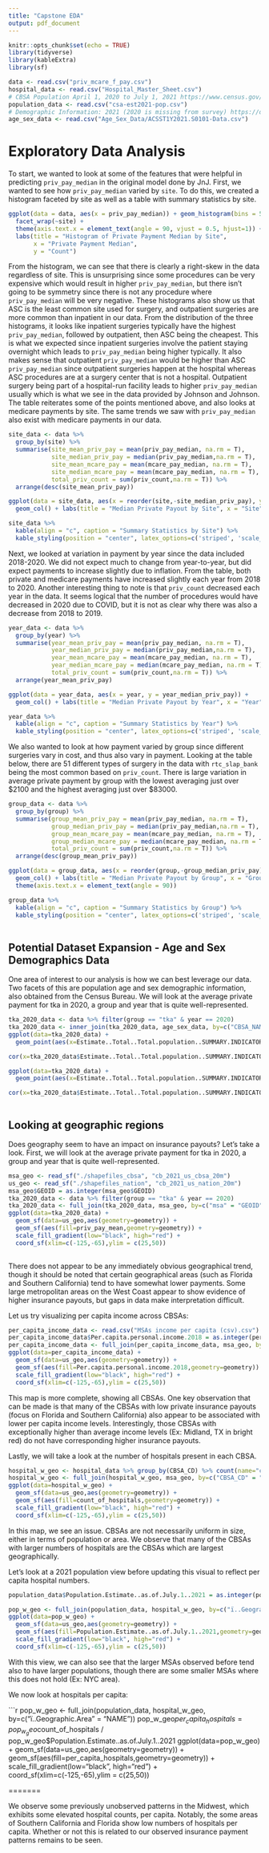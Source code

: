 ```yaml
---
title: "Capstone EDA"
output: pdf_document
---
```


```r
knitr::opts_chunk$set(echo = TRUE)
library(tidyverse)
library(kableExtra)
library(sf)
```

```r
data <- read.csv("priv_mcare_f_pay.csv")
hospital_data <- read.csv("Hospital_Master_Sheet.csv")
# CBSA Population April 1, 2020 to July 1, 2021 https://www.census.gov/data/tables/time-series/demo/popest/2020s-total-metro-and-micro-statistical-areas.html
population_data <- read.csv("csa-est2021-pop.csv")
# Demographic Information: 2021 (2020 is missing from survey) https://data.census.gov/cedsci/table?t=Age%20and%20Sex&g=0100000US%243100000&y=2021&tid=ACSST1Y2021.S0101
age_sex_data <- read.csv("Age_Sex_Data/ACSST1Y2021.S0101-Data.csv")
```


# Exploratory Data Analysis 

To start, we wanted to look at some of the features that were helpful in predicting `priv_pay_median` in the original model done by JnJ. First, we wanted to see how `priv_pay_median` varied by `site`. To do this, we created a histogram faceted by site as well as a table with summary statistics by site. 

```r
ggplot(data = data, aes(x = priv_pay_median)) + geom_histogram(bins = 50) +
  facet_wrap(~site) + 
  theme(axis.text.x = element_text(angle = 90, vjust = 0.5, hjust=1)) +
  labs(title = "Histogram of Private Payment Median by Site",
       x = "Private Payment Median",
       y = "Count")
```

From the histogram, we can see that there is clearly a right-skew in the data regardless of site. This is unsurprising since some procedures can be very expensive which would result in higher `priv_pay_median`, but there isn't going to be symmetry since there is not any procedure where `priv_pay_median` will be very negative. These histograms also show us that ASC is the least common site used for surgery, and outpatient surgeries are more common than inpatient in our data. From the distribution of the three histograms, it looks like inpatient surgeries typically have the highest `priv_pay_median`, followed by outpatient, then ASC being the cheapest. This is what we expected since inpatient surgeries involve the patient staying overnight which leads to `priv_pay_median` being higher typically. It also makes sense that outpatient `priv_pay_median` would be higher than ASC `priv_pay_median` since outpatient surgeries happen at the hospital whereas ASC procedures are at a surgery center that is not a hospital. Outpatient surgery being part of a hospital-run facility leads to higher `priv_pay_median` usually which is what we see in the data provided by Johnson and Johnson. The table reiterates some of the points mentioned above, and also looks at medicare payments by site. The same trends we saw with `priv_pay_median` also exist with medicare payments in our data. 

```r
site_data <- data %>%
  group_by(site) %>%
  summarise(site_mean_priv_pay = mean(priv_pay_median, na.rm = T),
            site_median_priv_pay = median(priv_pay_median,na.rm = T),
            site_mean_mcare_pay = mean(mcare_pay_median, na.rm = T),
            site_median_mcare_pay = mean(mcare_pay_median, na.rm = T),
            total_priv_count = sum(priv_count,na.rm = T)) %>%
  arrange(desc(site_mean_priv_pay))

ggplot(data = site_data, aes(x = reorder(site,-site_median_priv_pay), y = site_median_priv_pay)) + 
  geom_col() + labs(title = "Median Private Payout by Site", x = "Site", y = "Median Private Payout ($)")

site_data %>%
  kable(align = "c", caption = "Summary Statistics by Site") %>%
  kable_styling(position = "center", latex_options=c('striped', 'scale_down'))
```

Next, we looked at variation in payment by year since the data included 2018-2020. We did not expect much to change from year-to-year, but did expect payments to increase slightly due to inflation. From the table, both private and medicare payments have increased slightly each year from 2018 to 2020. Another interesting thing to note is that `priv_count` decreased each year in the data. It seems logical that the number of procedures would have decreased in 2020 due to COVID, but it is not as clear why there was also a decrease from 2018 to 2019.


```r

year_data <- data %>%
  group_by(year) %>%
  summarise(year_mean_priv_pay = mean(priv_pay_median, na.rm = T),
            year_median_priv_pay = median(priv_pay_median,na.rm = T),
            year_mean_mcare_pay = mean(mcare_pay_median, na.rm = T),
            year_median_mcare_pay = median(mcare_pay_median, na.rm = T),
            total_priv_count = sum(priv_count,na.rm = T)) %>%
  arrange(year_mean_priv_pay)

ggplot(data = year_data, aes(x = year, y = year_median_priv_pay)) + 
  geom_col() + labs(title = "Median Private Payout by Year", x = "Year", y = "Median Private Payout ($)")

year_data %>%
  kable(align = "c", caption = "Summary Statistics by Year") %>%
  kable_styling(position = "center", latex_options=c('striped', 'scale_down'))
```


We also wanted to look at how payment varied by group since different surgeries vary in cost, and thus also vary in payment. Looking at the table below, there are 51 different types of surgery in the data with `rtc_slap_bank` being the most common based on `priv_count`. There is large variation in average private payment by group with the lowest averaging just over \$2100 and the highest averaging just over \$83000.

```r

group_data <- data %>%
  group_by(group) %>%
  summarise(group_mean_priv_pay = mean(priv_pay_median, na.rm = T),
            group_median_priv_pay = median(priv_pay_median,na.rm = T),
            group_mean_mcare_pay = mean(mcare_pay_median, na.rm = T),
            group_median_mcare_pay = median(mcare_pay_median, na.rm = T),
            total_priv_count = sum(priv_count,na.rm = T)) %>%
  arrange(desc(group_mean_priv_pay))

ggplot(data = group_data, aes(x = reorder(group,-group_median_priv_pay), y = group_median_priv_pay)) + 
  geom_col() + labs(title = "Median Private Payout by Group", x = "Group", y = "Median Private Payout ($)") +
  theme(axis.text.x = element_text(angle = 90))

group_data %>%
  kable(align = "c", caption = "Summary Statistics by Group") %>%
  kable_styling(position = "center", latex_options=c('striped', 'scale_down'))
  


```

## Potential Dataset Expansion - Age and Sex Demographics Data

One area of interest to our analysis is how we can best leverage our data. Two facets of this are population age and sex demographic information, also obtained from the Census Bureau. We will look at the average private payment for tka in 2020, a group and year that is quite well-represented.

```r
tka_2020_data <- data %>% filter(group == "tka" & year == 2020)
tka_2020_data <- inner_join(tka_2020_data, age_sex_data, by=c("CBSA_NAME" = "NAME"))
ggplot(data=tka_2020_data) +
  geom_point(aes(x=Estimate..Total..Total.population..SUMMARY.INDICATORS..Median.age..years., y=priv_pay_mean))

cor(x=tka_2020_data$Estimate..Total..Total.population..SUMMARY.INDICATORS..Median.age..years., y=tka_2020_data$priv_pay_mean, use="complete.obs")
```

```r
ggplot(data=tka_2020_data) +
  geom_point(aes(x=Estimate..Total..Total.population..SUMMARY.INDICATORS..Sex.ratio..males.per.100.females., y=priv_pay_mean))

cor(x=tka_2020_data$Estimate..Total..Total.population..SUMMARY.INDICATORS..Sex.ratio..males.per.100.females., y=tka_2020_data$priv_pay_mean, use="complete.obs")
```
```r

```


## Looking at geographic regions

Does geography seem to have an impact on insurance payouts? Let's take a look.
First, we will look at the average private payment for tka in 2020, a group and year that is quite well-represented.

```r
msa_geo <- read_sf("./shapefiles_cbsa", "cb_2021_us_cbsa_20m")
us_geo <- read_sf("./shapefiles_nation", "cb_2021_us_nation_20m")
msa_geo$GEOID = as.integer(msa_geo$GEOID)
tka_2020_data <- data %>% filter(group == "tka" & year == 2020)
tka_2020_data <- full_join(tka_2020_data, msa_geo, by=c("msa" = "GEOID"))
ggplot(data=tka_2020_data) +
  geom_sf(data=us_geo,aes(geometry=geometry)) +
  geom_sf(aes(fill=priv_pay_mean,geometry=geometry)) +
  scale_fill_gradient(low="black", high="red") +
  coord_sf(xlim=c(-125,-65),ylim = c(25,50))
  
```

There does not appear to be any immediately obvious geographical trend, though it should be noted that certain geographical areas (such as Florida and Southern California) tend to have somewhat lower payments. Some large metropolitan areas on the West Coast appear to show evidence of higher insurance payouts, but gaps in data make interpretation difficult.

Let us try visualizing per capita income across CBSAs:

```r
per_capita_income_data <- read.csv("MSAs income per capita (csv).csv")
per_capita_income_data$Per.capita.personal.income.2018 = as.integer(per_capita_income_data$Per.capita.personal.income.2018)
per_capita_income_data <- full_join(per_capita_income_data, msa_geo, by=c("Metropolitan.Statistical.Area" = "NAME"))
ggplot(data=per_capita_income_data) +
  geom_sf(data=us_geo,aes(geometry=geometry)) +
  geom_sf(aes(fill=Per.capita.personal.income.2018,geometry=geometry)) +
  scale_fill_gradient(low="black", high="red") +
  coord_sf(xlim=c(-125,-65),ylim = c(25,50))
```

This map is more complete, showing all CBSAs. One key observation that can be made is that many of the CBSAs with low private insurance payouts (focus on Florida and Southern California) also appear to be associated with lower per capita income levels. Interestingly, those CBSAs with exceptionally higher than average income levels (Ex: Midland, TX in bright red) do not have corresponding higher insurance payouts.

Lastly, we will take a look at the number of hospitals present in each CBSA.

```r
hospital_w_geo <- hospital_data %>% group_by(CBSA_CD) %>% count(name="count_of_hospitals")
hospital_w_geo <- full_join(hospital_w_geo, msa_geo, by=c("CBSA_CD" = "GEOID"))
ggplot(data=hospital_w_geo) +
  geom_sf(data=us_geo,aes(geometry=geometry)) +
  geom_sf(aes(fill=count_of_hospitals,geometry=geometry)) +
  scale_fill_gradient(low="black", high="red") +
  coord_sf(xlim=c(-125,-65),ylim = c(25,50))
```

In this map, we see an issue. CBSAs are not necessarily uniform in size, either in terms of population or area. We observe that many of the CBSAs with larger numbers of hospitals are the CBSAs which are largest geographically.

Let's look at a 2021 population view before updating this visual to reflect per capita hospital numbers.

```r
population_data$Population.Estimate..as.of.July.1..2021 = as.integer(population_data$Population.Estimate..as.of.July.1..2021)

pop_w_geo <- full_join(population_data, hospital_w_geo, by=c("ï..Geographic.Area" = "NAME"))
ggplot(data=pop_w_geo) +
  geom_sf(data=us_geo,aes(geometry=geometry)) +
  geom_sf(aes(fill=Population.Estimate..as.of.July.1..2021,geometry=geometry)) +
  scale_fill_gradient(low="black", high="red") +
  coord_sf(xlim=c(-125,-65),ylim = c(25,50))
```

With this view, we can also see that the larger MSAs observed before tend also to have larger populations, though there are some smaller MSAs where this does not hold (Ex: NYC area).

We now look at hospitals per capita:

```r

pop_w_geo <- full_join(population_data, hospital_w_geo, by=c("ï..Geographic.Area" = "NAME"))
pop_w_geo$per_capita_hospitals = pop_w_geo$count_of_hospitals / pop_w_geo$Population.Estimate..as.of.July.1..2021
ggplot(data=pop_w_geo) +
  geom_sf(data=us_geo,aes(geometry=geometry)) +
  geom_sf(aes(fill=per_capita_hospitals,geometry=geometry)) +
  scale_fill_gradient(low="black", high="red") +
  coord_sf(xlim=c(-125,-65),ylim = c(25,50))

=======


We observe some previously unobserved patterns in the Midwest, which exhibits some elevated hospital counts, per capita. Notably, the some areas of Southern California and Florida show low numbers of hospitals per capita. Whether or not this is related to our observed insurance payment patterns remains to be seen.